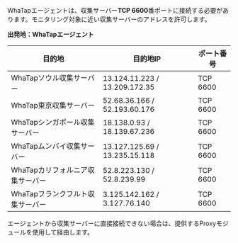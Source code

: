 WhaTapエージェントは、収集サーバー**TCP 6600**番ポートに接続する必要があります。モニタリング対象に近い収集サーバーのアドレスを許可します。

**出発地：WhaTapエージェント**

| 目的地                 | 目的地IP                         | ポート番号    |
| ------------------- | ----------------------------- | -------- |
| WhaTapソウル収集サーバー     | 13.124.11.223 / 13.209.172.35 | TCP 6600 |
| WhaTap東京収集サーバー      | 52.68.36.166 / 52.193.60.176  | TCP 6600 |
| WhaTapシンガポール収集サーバー  | 18.138.0.93 / 18.139.67.236   | TCP 6600 |
| WhaTapムンバイ収集サーバー    | 13.127.125.69 / 13.235.15.118 | TCP 6600 |
| WhaTapカリフォルニア収集サーバー | 52.8.223.130 / 52.8.239.99    | TCP 6600 |
| WhaTapフランクフルト収集サーバー | 3.125.142.162 / 3.127.76.140  | TCP 6600 |

エージェントから収集サーバーに直接接続できない場合は、提供するProxyモジュールを使用して経由します。

<ImgLang img='proxy.png' desc='Proxy'/>
